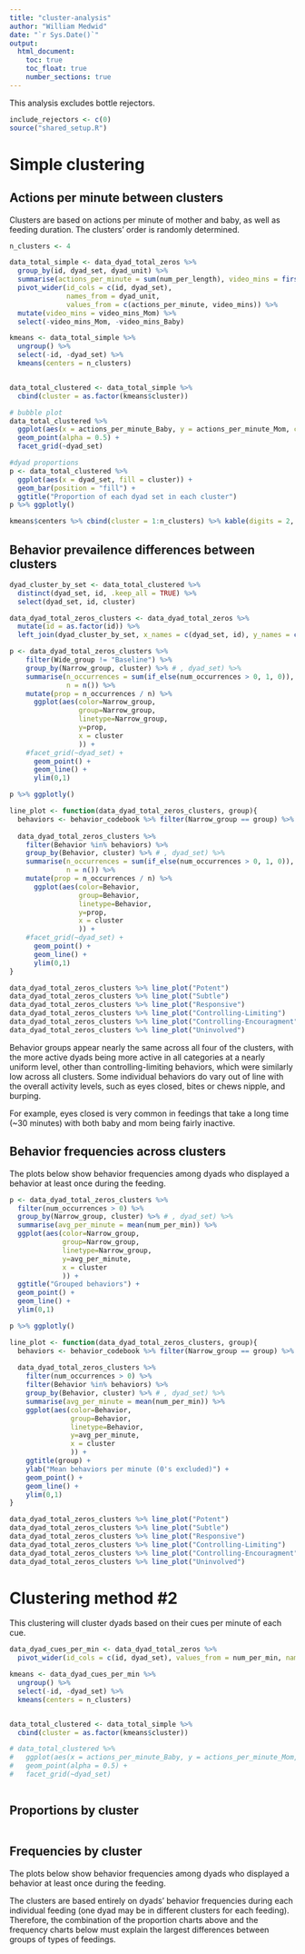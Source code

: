 ```yaml
---
title: "cluster-analysis"
author: "William Medwid"
date: "`r Sys.Date()`"
output:
  html_document:
    toc: true
    toc_float: true
    number_sections: true
---
```


This analysis excludes bottle rejectors.

<!-- # Setup -->

```r
include_rejectors <- c(0)
source("shared_setup.R")
```

# Simple clustering

## Actions per minute between clusters

Clusters are based on actions per minute of mother and baby, as well as feeding duration. The clusters' order is randomly determined.

```r
n_clusters <- 4

data_total_simple <- data_dyad_total_zeros %>% 
  group_by(id, dyad_set, dyad_unit) %>% 
  summarise(actions_per_minute = sum(num_per_length), video_mins = first(video_mins)) %>% 
  pivot_wider(id_cols = c(id, dyad_set), 
              names_from = dyad_unit, 
              values_from = c(actions_per_minute, video_mins)) %>% 
  mutate(video_mins = video_mins_Mom) %>% 
  select(-video_mins_Mom, -video_mins_Baby)

kmeans <- data_total_simple %>% 
  ungroup() %>% 
  select(-id, -dyad_set) %>% 
  kmeans(centers = n_clusters)


data_total_clustered <- data_total_simple %>% 
  cbind(cluster = as.factor(kmeans$cluster))


```

```r
# bubble plot
data_total_clustered %>% 
  ggplot(aes(x = actions_per_minute_Baby, y = actions_per_minute_Mom, colour = cluster, size = video_mins)) +
  geom_point(alpha = 0.5) +
  facet_grid(~dyad_set)

#dyad proportions
p <- data_total_clustered %>% 
  ggplot(aes(x = dyad_set, fill = cluster)) +
  geom_bar(position = "fill") +
  ggtitle("Proportion of each dyad set in each cluster")
p %>% ggplotly()

kmeans$centers %>% cbind(cluster = 1:n_clusters) %>% kable(digits = 2, caption = "Cluster centroids")
```

## Behavior prevailence differences between clusters

```r
dyad_cluster_by_set <- data_total_clustered %>% 
  distinct(dyad_set, id, .keep_all = TRUE) %>% 
  select(dyad_set, id, cluster)

data_dyad_total_zeros_clusters <- data_dyad_total_zeros %>% 
  mutate(id = as.factor(id)) %>% 
  left_join(dyad_cluster_by_set, x_names = c(dyad_set, id), y_names = c(dyad_set, id))

p <- data_dyad_total_zeros_clusters %>% 
    filter(Wide_group != "Baseline") %>% 
    group_by(Narrow_group, cluster) %>% # , dyad_set) %>% 
    summarise(n_occurrences = sum(if_else(num_occurrences > 0, 1, 0)),
              n = n()) %>% 
    mutate(prop = n_occurrences / n) %>% 
      ggplot(aes(color=Narrow_group, 
                 group=Narrow_group,
                 linetype=Narrow_group,
                 y=prop, 
                 x = cluster
                 )) +
    #facet_grid(~dyad_set) + 
      geom_point() +
      geom_line() +
      ylim(0,1)

p %>% ggplotly()

line_plot <- function(data_dyad_total_zeros_clusters, group){
  behaviors <- behavior_codebook %>% filter(Narrow_group == group) %>% pull(Behavior)
  
  data_dyad_total_zeros_clusters %>% 
    filter(Behavior %in% behaviors) %>% 
    group_by(Behavior, cluster) %>% # , dyad_set) %>% 
    summarise(n_occurrences = sum(if_else(num_occurrences > 0, 1, 0)),
              n = n()) %>% 
    mutate(prop = n_occurrences / n) %>% 
      ggplot(aes(color=Behavior, 
                 group=Behavior,
                 linetype=Behavior,
                 y=prop, 
                 x = cluster
                 )) +
    #facet_grid(~dyad_set) + 
      geom_point() +
      geom_line() +
      ylim(0,1)
}

data_dyad_total_zeros_clusters %>% line_plot("Potent")
data_dyad_total_zeros_clusters %>% line_plot("Subtle")
data_dyad_total_zeros_clusters %>% line_plot("Responsive")
data_dyad_total_zeros_clusters %>% line_plot("Controlling-Limiting")
data_dyad_total_zeros_clusters %>% line_plot("Controlling-Encouragment")
data_dyad_total_zeros_clusters %>% line_plot("Uninvolved")
```

Behavior groups appear nearly the same across all four of the clusters, with the more active dyads being more active in all categories at a nearly uniform level, other than controlling-limiting behaviors, which were similarly low across all clusters. Some individual behaviors do vary out of line with the overall activity levels, such as eyes closed, bites or chews nipple, and burping. 

For example, eyes closed is very common in feedings that take a long time (~30 minutes) with both baby and mom being fairly inactive.

## Behavior frequencies across clusters

The plots below show behavior frequencies among dyads who displayed a behavior at least once during the feeding.

```r
p <- data_dyad_total_zeros_clusters %>% 
  filter(num_occurrences > 0) %>% 
  group_by(Narrow_group, cluster) %>% # , dyad_set) %>% 
  summarise(avg_per_minute = mean(num_per_min)) %>% 
  ggplot(aes(color=Narrow_group, 
             group=Narrow_group,
             linetype=Narrow_group,
             y=avg_per_minute, 
             x = cluster
             )) +
  ggtitle("Grouped behaviors") +
  geom_point() +
  geom_line() +
  ylim(0,1)

p %>% ggplotly()

line_plot <- function(data_dyad_total_zeros_clusters, group){
  behaviors <- behavior_codebook %>% filter(Narrow_group == group) %>% pull(Behavior)
  
  data_dyad_total_zeros_clusters %>% 
    filter(num_occurrences > 0) %>% 
    filter(Behavior %in% behaviors) %>% 
    group_by(Behavior, cluster) %>% # , dyad_set) %>% 
    summarise(avg_per_minute = mean(num_per_min)) %>% 
    ggplot(aes(color=Behavior, 
               group=Behavior,
               linetype=Behavior,
               y=avg_per_minute, 
               x = cluster
               )) +
    ggtitle(group) +
    ylab("Mean behaviors per minute (0's excluded)") +
    geom_point() +
    geom_line() +
    ylim(0,1)
}

data_dyad_total_zeros_clusters %>% line_plot("Potent")
data_dyad_total_zeros_clusters %>% line_plot("Subtle")
data_dyad_total_zeros_clusters %>% line_plot("Responsive")
data_dyad_total_zeros_clusters %>% line_plot("Controlling-Limiting")
data_dyad_total_zeros_clusters %>% line_plot("Controlling-Encouragment")
data_dyad_total_zeros_clusters %>% line_plot("Uninvolved")
```

# Clustering method #2

This clustering will cluster dyads based on their cues per minute of each cue.

```r
data_dyad_cues_per_min <- data_dyad_total_zeros %>% 
  pivot_wider(id_cols = c(id, dyad_set), values_from = num_per_min, names_from = Behavior)

kmeans <- data_dyad_cues_per_min %>% 
  ungroup() %>% 
  select(-id, -dyad_set) %>% 
  kmeans(centers = n_clusters)


data_total_clustered <- data_total_simple %>% 
  cbind(cluster = as.factor(kmeans$cluster))

# data_total_clustered %>% 
#   ggplot(aes(x = actions_per_minute_Baby, y = actions_per_minute_Mom, colour = cluster, size = video_mins)) +
#   geom_point(alpha = 0.5) +
#   facet_grid(~dyad_set)
```

```r
```

## Proportions by cluster

```r
```

## Frequencies by cluster

The plots below show behavior frequencies among dyads who displayed a behavior at least once during the feeding.

The clusters are based entirely on dyads' behavior frequencies during each individual feeding (one dyad may be in different clusters for each feeding). Therefore, the combination of the proportion charts above and the frequency charts below must explain the largest differences between groups of types of feedings.

```r
```